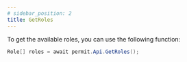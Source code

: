 ```yaml
---
# sidebar_position: 2
title: GetRoles
---
```


To get the available roles, you can use the following function:

```csharp
Role[] roles = await permit.Api.GetRoles();
```

